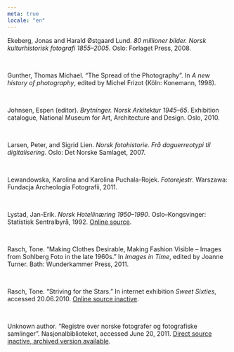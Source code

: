 ```yaml
---
meta: true
locale: "en"
---
```


Ekeberg, Jonas and Harald Østgaard Lund. *80 millioner bilder. Norsk kulturhistorisk fotografi 1855–2005*. Oslo: Forlaget Press, 2008.

<br />

Gunther, Thomas Michael. “The Spread of the Photography”. In _A new history of photography_, edited by Michel Frizot (Köln: Konemann, 1998).

<br />

Johnsen, Espen (editor). *Brytninger. Norsk Arkitektur 1945–65*. Exhibition catalogue, National Museum for Art, Architecture and Design. Oslo, 2010.

<br />

Larsen, Peter, and Sigrid Lien. *Norsk fotohistorie. Frå daguerreotypi til digitalisering*. Oslo: Det Norske Samlaget, 2007.

<br />

Lewandowska, Karolina and Karolina Puchala-Rojek. _Fotorejestr_. Warszawa: Fundacja Archeologia Fotografii, 2011.

<br />

Lystad, Jan-Erik. *Norsk Hotellinæring 1950–1990*. Oslo–Kongsvinger: Statistisk Sentralbyrå, 1992. [Online source](http://www.ssb.no/histstat/sos/sos_077.pdf).

<br />

Rasch, Tone. “Making Clothes Desirable, Making Fashion Visible – Images from Sohlberg Foto in the late 1960s.” In *Images in Time*, edited by Joanne Turner. Bath: Wunderkammer Press, 2011.

<br />

Rasch, Tone. “Striving for the Stars.” In internet exhibition *Sweet Sixties*, accessed 20.06.2010. [Online source inactive](http://www.fotorejestr.net/teknisk-museum-331).

<br />

Unknown author. “Registre over norske fotografer og fotografiske samlinger”. Nasjonalbiblioteket, accessed June 20, 2011. [Direct source inactive, archived version available](https://web.archive.org/web/20111205011434/http://www.nb.no/pm/index.php).
